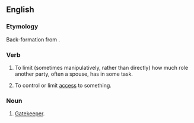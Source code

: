 ==English==

===Etymology===
Back-formation from {{term|gatekeeper}}.

===Verb===
{{en-verb|gatekeeps|gatekeeping|gatekept|gatekept}}

# {{label|en|sociology}} To limit (sometimes manipulatively, rather than directly) how much role another party, often a spouse, has in some task.
# To control or limit [[access]] to something.

===Noun===
{{en-noun}}

# [[gatekeeper|Gatekeeper]].
{{rfex}}